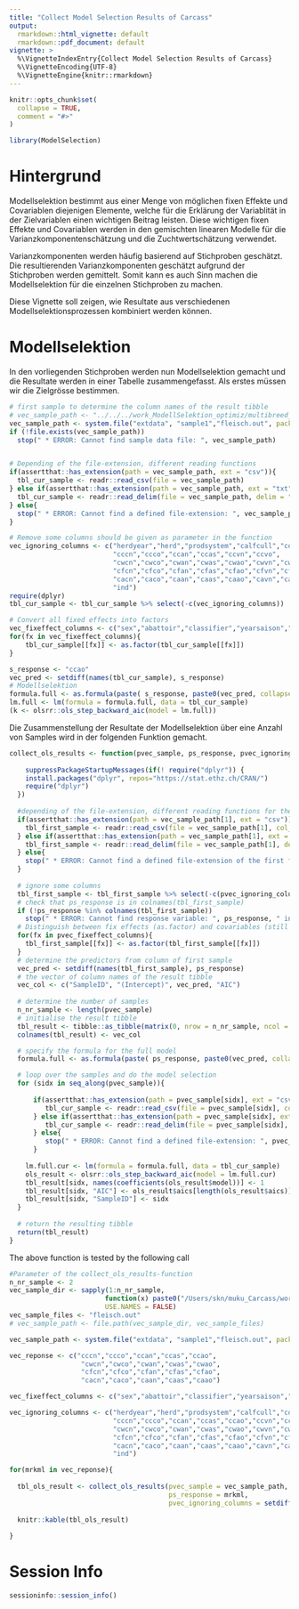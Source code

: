```yaml
---
title: "Collect Model Selection Results of Carcass"
output:
  rmarkdown::html_vignette: default
  rmarkdown::pdf_document: default
vignette: >
  %\VignetteIndexEntry{Collect Model Selection Results of Carcass}
  %\VignetteEncoding{UTF-8}
  %\VignetteEngine{knitr::rmarkdown}
---
```


```r
knitr::opts_chunk$set(
  collapse = TRUE,
  comment = "#>"
)
```

```r
library(ModelSelection)
```


# Hintergrund
Modellselektion bestimmt aus einer Menge von möglichen fixen Effekte und Covariablen diejenigen Elemente, welche für die Erklärung der Variablität in der Zielvariablen einen wichtigen Beitrag leisten. Diese wichtigen fixen Effekte und Covariablen werden in den gemischten linearen Modelle für die Varianzkomponentenschätzung und die Zuchtwertschätzung verwendet.

Varianzkomponenten werden häufig basierend auf Stichproben geschätzt. Die resultierenden Varianzkomponenten geschätzt aufgrund der Stichproben werden gemittelt. Somit kann es auch Sinn machen die Modellselektion für die einzelnen Stichproben zu machen.

Diese Vignette soll zeigen, wie Resultate aus verschiedenen Modellselektionsprozessen kombiniert werden können.


# Modellselektion
In den vorliegenden Stichproben werden nun Modellselektion gemacht und die Resultate werden in einer Tabelle zusammengefasst. Als erstes müssen wir die Zielgrösse bestimmen.  

```r
# first sample to determine the column names of the result tibble
# vec_sample_path <- "../../../work_ModellSelektion_optimiz/multibreed_optimize_ForModellSelektion/Sample1/fleisch.out"
vec_sample_path <- system.file("extdata", "sample1","fleisch.out", package = "ModelSelection")
if (!file.exists(vec_sample_path))
  stop(" * ERROR: Cannot find sample data file: ", vec_sample_path)


# Depending of the file-extension, different reading functions
if(assertthat::has_extension(path = vec_sample_path, ext = "csv")){
  tbl_cur_sample <- readr::read_csv(file = vec_sample_path)
} else if(assertthat::has_extension(path = vec_sample_path, ext = "txt") || assertthat::has_extension(path = vec_sample_path, ext = "out")){
  tbl_cur_sample <- readr::read_delim(file = vec_sample_path, delim = " ", col_types = readr::cols()) 
} else{
  stop(" * ERROR: Cannot find a defined file-extension: ", vec_sample_path)
}

# Remove some columns should be given as parameter in the function
vec_ignoring_columns <- c("herdyear","herd","prodsystem","calfcull","controlcull","ageVK","slaughterCategory","branding",
                          "cccn","ccco","ccan","ccas","ccvn","ccvo",
                          "cwcn","cwco","cwan","cwas","cwao","cwvn","cwvo",
                          "cfcn","cfco","cfan","cfas","cfao","cfvn","cfvo",
                          "cacn","caco","caan","caas","caao","cavn","cavo",
                          "ind")
require(dplyr)
tbl_cur_sample <- tbl_cur_sample %>% select(-c(vec_ignoring_columns))

# Convert all fixed effects into factors
vec_fixeffect_columns <- c("sex","abattoir","classifier","yearsaison","breedcomb","Effekt_HeterosisSumHet","Effekt_RekombinationSumRec")
for(fx in vec_fixeffect_columns){
    tbl_cur_sample[[fx]] <- as.factor(tbl_cur_sample[[fx]])
}

s_response <- "ccao"
vec_pred <- setdiff(names(tbl_cur_sample), s_response)
# Modellselektion
formula.full <- as.formula(paste( s_response, paste0(vec_pred, collapse = " + "), sep = " ~ "))
lm.full <- lm(formula = formula.full, data = tbl_cur_sample)
(k <- olsrr::ols_step_backward_aic(model = lm.full))
```

Die Zusammenstellung der Resultate der Modellselektion über eine Anzahl von Samples wird in der folgenden Funktion gemacht. 

```r
collect_ols_results <- function(pvec_sample, ps_response, pvec_ignoring_columns, pvec_fixeffect_columns){
  
    suppressPackageStartupMessages(if(! require("dplyr")) {
    install.packages("dplyr", repos="https://stat.ethz.ch/CRAN/")
    require("dplyr")
  })
  
  #depending of the file-extension, different reading functions for the first sample
  if(assertthat::has_extension(path = vec_sample_path[1], ext = "csv")){
    tbl_first_sample <- readr::read_csv(file = vec_sample_path[1], col_types = readr::cols())
  } else if(assertthat::has_extension(path = vec_sample_path[1], ext = "txt") || assertthat::has_extension(path = vec_sample_path, ext = "out")){
    tbl_first_sample <- readr::read_delim(file = vec_sample_path[1], delim = " ", col_types = readr::cols()) 
  } else{
    stop(" * ERROR: Cannot find a defined file-extension of the first file: ", vec_sample_path[1])
  }
  
  # ignore some columns
  tbl_first_sample <- tbl_first_sample %>% select(-c(pvec_ignoring_columns))
  # check that ps_response is in colnames(tbl_first_sample)
  if (!ps_response %in% colnames(tbl_first_sample))
    stop(" * ERROR: Cannot find response variable: ", ps_response, " in columnnames of first sample.")
  # Distinguish between fix effects (as.factor) and covariables (still numeric)
  for(fx in pvec_fixeffect_columns){
    tbl_first_sample[[fx]] <- as.factor(tbl_first_sample[[fx]])
  }
  # determine the predictors from column of first sample
  vec_pred <- setdiff(names(tbl_first_sample), ps_response)
  # the vector of column names of the result tibble
  vec_col <- c("SampleID", "(Intercept)", vec_pred, "AIC")
  
  # determine the number of samples
  n_nr_sample <- length(pvec_sample)
  # initialise the result tibble
  tbl_result <- tibble::as_tibble(matrix(0, nrow = n_nr_sample, ncol = length(vec_col)))
  colnames(tbl_result) <- vec_col

  # specify the formula for the full model
  formula.full <- as.formula(paste( ps_response, paste0(vec_pred, collapse = " + "), sep = " ~ "))

  # loop over the samples and do the model selection
  for (sidx in seq_along(pvec_sample)){
    
      if(assertthat::has_extension(path = pvec_sample[sidx], ext = "csv")){
         tbl_cur_sample <- readr::read_csv(file = pvec_sample[sidx], col_types = readr::cols())
      } else if(assertthat::has_extension(path = pvec_sample[sidx], ext = "txt") || assertthat::has_extension(path = vec_sample_path, ext = "out")){
         tbl_cur_sample <- readr::read_delim(file = pvec_sample[sidx], delim = " ", col_types = readr::cols()) 
      } else{
         stop(" * ERROR: Cannot find a defined file-extension: ", pvec_sample[sidx])
      }
    
    lm.full.cur <- lm(formula = formula.full, data = tbl_cur_sample)
    ols_result <- olsrr::ols_step_backward_aic(model = lm.full.cur)
    tbl_result[sidx, names(coefficients(ols_result$model))] <- 1
    tbl_result[sidx, "AIC"] <- ols_result$aics[length(ols_result$aics)]
    tbl_result[sidx, "SampleID"] <- sidx
  }
  
  # return the resulting tibble    
  return(tbl_result)  
}
```

The above function is tested by the following call

```r
#Parameter of the collect_ols_results-function
n_nr_sample <- 2
vec_sample_dir <- sapply(1:n_nr_sample, 
                        function(x) paste0("/Users/skn/muku_Carcass/work_ModellSelektion_optimiz/multibreed_optimize_ForModellSelektion/Sample", x, collapse = ""), 
                        USE.NAMES = FALSE)
vec_sample_files <- "fleisch.out"
# vec_sample_path <- file.path(vec_sample_dir, vec_sample_files)

vec_sample_path <- system.file("extdata", "sample1","fleisch.out", package = "ModelSelection")

vec_reponse <- c("cccn","ccco","ccan","ccas","ccao",
                  "cwcn","cwco","cwan","cwas","cwao",
                  "cfcn","cfco","cfan","cfas","cfao",
                  "cacn","caco","caan","caas","caao")

vec_fixeffect_columns <- c("sex","abattoir","classifier","yearsaison","breedcomb","Effekt_HeterosisSumHet","Effekt_RekombinationSumRec")

vec_ignoring_columns <- c("herdyear","herd","prodsystem","calfcull","controlcull","ageVK","slaughterCategory","branding",
                          "cccn","ccco","ccan","ccas","ccao","ccvn","ccvo",
                          "cwcn","cwco","cwan","cwas","cwao","cwvn","cwvo",
                          "cfcn","cfco","cfan","cfas","cfao","cfvn","cfvo",
                          "cacn","caco","caan","caas","caao","cavn","cavo",
                          "ind")
```


```r
for(mrkml in vec_reponse){
  
  tbl_ols_result <- collect_ols_results(pvec_sample = vec_sample_path,
                                        ps_response = mrkml, 
                                        pvec_ignoring_columns = setdiff(vec_ignoring_columns, mrkml))
  
  knitr::kable(tbl_ols_result)
  
}

```


# Session Info
```r
sessioninfo::session_info()
```

